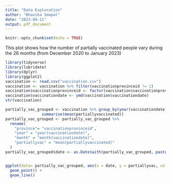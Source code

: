 ```yaml
---
title: "Data Exploration"
author: "Bhavika Sewpal"
date: "2023-04-11"
output: pdf_document
---
```


```r
knitr::opts_chunk$set(echo = TRUE)
```

This plot shows how the number of partially vaccinated people vary during the 26 months (from December 2020 to January 2023)

```r

library(tidyverse)
library(lubridate)
library(dplyr)
library(ggplot2)
vaccination <- read.csv("vaccination.csv")
vaccination <- vaccination %>% filter(vaccinationprovinceid != 1)
vaccination$vaccinationprovinceid <- factor(vaccination$vaccinationprovinceid)
vaccination$vaccinationdate <- ymd(vaccination$vaccinationdate)
str(vaccination)

partially_vac_grouped <- vaccination %>% group_by(year(vaccinationdate),month(vaccinationdate),vaccinationprovinceid) %>%
                summarise(mean(partiallyvaccinated))
partially_vac_grouped <- partially_vac_grouped %>% 
  rename(
    "province"= "vaccinationprovinceid",
    "year" = "year(vaccinationdate)",
    "month" = "month(vaccinationdate)",
    "partiallyvac" = "mean(partiallyvaccinated)"
  )
partially_vac_grouped$date <- as.Date(with(partially_vac_grouped, paste(year, month, 1,sep="-")),"%Y-%m-%d")


ggplot(data= partially_vac_grouped, aes(x = date, y = partiallyvac, colour = province)) + 
  geom_point() + 
  geom_line()
```
